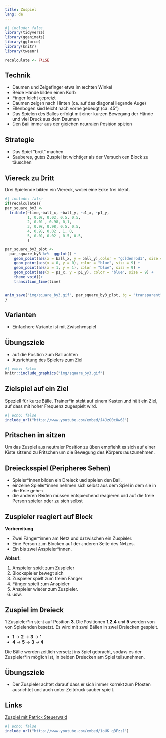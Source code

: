 ```yaml
---
title: Zuspiel
lang: de
---
```


```r
#| include: false
library(tidyverse)
library(gganimate)
library(ggforce)
library(knitr)
library(tweenr)

recalculate <- FALSE
```

## Technik

* Daumen und Zeigefinger etwa im rechten Winkel 
* Beide Hände bilden einen Korb
* Finger leicht gepreizt
* Daumen zeigen nach Hinten (ca. auf das diagonal liegende Auge)
* Ellenbogen sind leicht nach vorne gebeugt (ca. 45°)  
* Das Spielen des Balles erfolgt mit einer kurzen Bewegung der Hände und viel Druck aus dem Daumen
* Den Ball immer aus der gleichen neutralen Position spielen

## Strategie

* Das Spiel "breit" machen
* Sauberes, gutes Zuspiel ist wichtiger als der Versuch den Block zu täuschen

## Viereck zu Dritt

Drei Spielende bilden ein Viereck, wobei eine Ecke frei bleibt.

```r
#| include: false
if(recalculate){
par_square_by3 <- 
  tribble(~time,~ball_x, ~ball_y, ~p1_x, ~p1_y,
          1, 0.02, 0.02, 0.5, 0.5,
          2, 0.02 , 0.98, 0,1,
          3, 0.98, 0.98, 0.5, 0.5,
          4, 0.98, 0.02 , 1, 0,
          5, 0.02, 0.02 , 0.5, 0.5,
          )

par_square_by3_plot <- 
  par_square_by3 %>%  ggplot() +
    geom_point(aes(x = ball_x, y = ball_y),color = "goldenrod1", size = 7) +
    geom_point(aes(x = 0, y = 0), color = "blue", size = 9) +
    geom_point(aes(x = 1, y = 1), color = "blue", size = 9) +
    geom_point(aes(x = p1_x, y = p1_y), color = "blue", size = 9) +
    theme_void()+
    transition_time(time)


anim_save("img/square_by3.gif", par_square_by3_plot, bg = "transparent")
}
```

:::{.callout-tip} 
## Varianten
* Einfachere Variante ist mit Zwischenspiel
:::

:::{.callout-important}
## Übungsziele
* auf die Position zum Ball achten
* Ausrichtung des Spielers zum Ziel
:::


```r
#| echo: false
knitr::include_graphics("img/square_by3.gif")
```


## Zielspiel auf ein Ziel

Speziell für kurze Bälle. Trainer*in steht auf einem Kasten und hält ein Ziel, auf dass mit hoher Frequenz zugespielt wird.

```r
#| echo: false
include_url("https://www.youtube.com/embed/J4JzO0cUw6E")
```

## Pritschen im sitzen

Um das Zuspiel aus neutraler Position zu üben empfiehlt es sich auf einer Kiste sitzend zu Pritschen um die Bewegung des Körpers rauszunehmen.

## Dreiecksspiel (Peripheres Sehen)

- Spieler*innen bilden ein Dreieck und spielen den Ball.
- einzelne Spieler*innen nehmen sich selbst aus dem Spiel in dem sie in die Knie gehen
- die anderen Beiden müssen entsprechend reagieren und auf die freie Person spielen oder zu sich selbst


## Zuspieler reagiert auf Block

**Vorbereitung**

- Zwei Fänger*innen am Netz und dazwischen ein Zuspieler.
- Eine Person zum Blocken auf der anderen Seite des Netzes.
- Ein bis zwei Anspieler*innen.

**Ablauf:**

1. Anspieler spielt zum Zuspieler
2. Blockspieler bewegt sich
3. Zuspieler spielt zum freien Fänger
4. Fänger spielt zum Anspieler
5. Anspieler wieder zum Zuspieler.
6. usw.

## Zuspiel im Dreieck

1 Zuspieler*in steht auf Position **3**. Die Positionen **1**,**2**,**4** und **5** werden von von Spielenden besetzt. Es wird mit zwei Bällen in zwei Dreiecken gespielt.

- **1** -> **2** -> **3** -> **1**
- **4** -> **5** -> **3** -> **4**

Die Bälle werden zeitlich versetzt ins Spiel gebracht, sodass es der Zuspieler*in möglich ist, in beiden Dreiecken am Spiel teilzunehmen.

::: {.callout-important}
## Übungsziele
- Der Zuspieler achtet darauf dass er sich immer korrekt zum Pfosten ausrichtet und auch unter Zeitdruck sauber spielt.
:::



## Links

[Zuspiel mit Patrick Steuerwald](http://volleyball.de/uploads/media/vm_05_01_18_21_warm.pdf)

```r
#| echo: false
include_url("https://www.youtube.com/embed/1oUK_qBFzzI")
```
